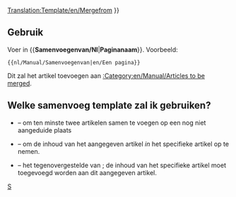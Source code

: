 <noinclude>[[Translation:Template/en/Mergefrom]]</noinclude>
{{en/Ambox| type  = move
| image = en/Manual/Mergefrom.png
| text  =  {{#IF: {{{1|}}} |Er wordt voorgesteld dat dit artikel of deze sectie wordt <span class="plainlinks">[http://en.wikipedia.org/wiki/Wikipedia:Merging samengevoegd]</span> met<!--
                            --> ''[[:{{NAMESPACE}}:{{{1}}}|{{{1}}}]]''. ([[:{{NAMESPACE}} talk:{{{1}}}|Discussie]]) | er is geen paginanaam aangegeven, bewerk dit of verwijder deze template
}} }}<includeonly>{{{2|[[Category:en/Manual/Articles to be merged|{{PAGENAME}}]]}}}</includeonly><noinclude>

==Gebruik==
Voer in <nowiki>{{</nowiki>'''Samenvoegenvan/Nl'''|'''Paginanaam'''<nowiki>}}</nowiki>. Voorbeeld:
<pre>{{nl/Manual/Samenvoegenvan|en/Een pagina}}</pre>
Dit zal het artikel toevoegen aan [[:Category:en/Manual/Articles to be merged]].

== Welke samenvoeg template zal ik gebruiken? ==
* {{en/S|nl/Manual/Samenvoegen}} &ndash; om ten minste twee artikelen samen te voegen op een nog niet aangeduide plaats
* {{en/S|nl/Manual/Samenvoegenin}} &ndash; om de inhoud van het aangegeven artikel ''in'' het specifieke artikel op te nemen.
* {{en/S|nl/Manual/Samenvoegenvan}} &ndash; het tegenovergestelde van {{en/S|nl/Manual/Samenvoegenin}}; de inhoud van het specifieke artikel moet toegevoegd worden aan dit aangegeven artikel.

[[Category:nl/Manual/Base Set/Berichtenbox|S]]</noinclude>